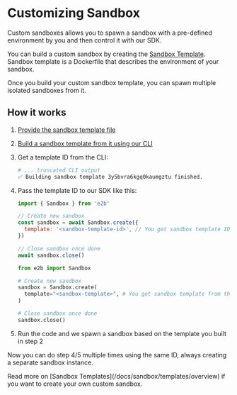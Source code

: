 # Customizing Sandbox
Custom sandboxes allows you to spawn a sandbox with a pre-defined environment by you and then control it with our SDK.

You can build a custom sandbox by creating the [Sandbox Template](/docs/sandbox/templates/overview). Sandbox template is a Dockerfile that describes the environment of your sandbox.

Once you build your custom sandbox template, you can spawn multiple isolated sandboxes from it.

## How it works
1. [Provide the sandbox template file](/docs/sandbox/templates/template-file)
1. [Build a sandbox template from it using our CLI](/docs/guide/custom-sandbox#4-build-custom-sandbox)
1. Get a template ID from the CLI:
    ```sh
    # ... truncated CLI output
    ✅ Building sandbox template 3y5bvra6kgq0kaumgztu finished.
    ```
1. Pass the template ID to our SDK like this:
    <CodeGroup title="Using custom sandbox with SDK" isRunnable={false}>
      ```js {{ language: 'js' }}
      import { Sandbox } from 'e2b'

      // Create new sandbox
      const sandbox = await Sandbox.create({
        template: '<sandbox-template-id>', // You get sandbox template ID from the CLI after you run `$ e2b template build`
      })

      // Close sandbox once done
      await sandbox.close()
      ```

      ```python {{ language: 'python' }}
      from e2b import Sandbox

      # Create new sandbox
      sandbox = Sandbox.create(
        template="<sandbox-template>", # You get sandbox template from the CLI after you run `$ e2b template build`
      )

      # Close sandbox once done
      sandbox.close()
      ```
    </CodeGroup>
1. Run the code and we spawn a sandbox based on the template you built in step 2

Now you can do step 4/5 multiple times using the same ID, always creating a separate sandbox instance.


<Note>
Read more on [Sandbox Templates](/docs/sandbox/templates/overview) if you want to create your own custom sandbox.
</Note>